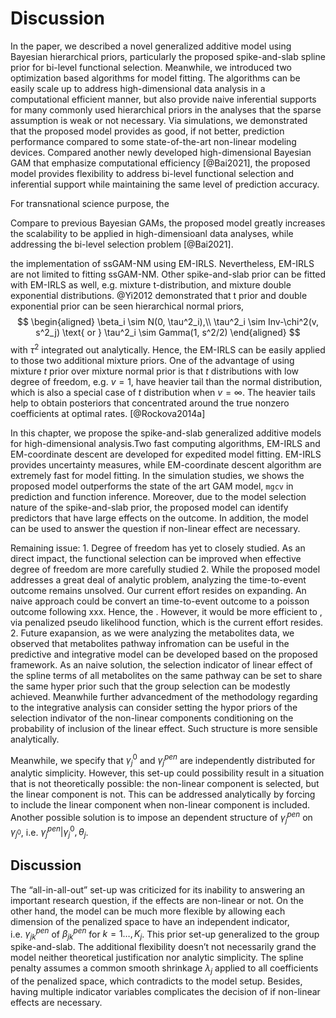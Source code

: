 # Discussion
In the paper, we described a novel generalized additive model using Bayesian hierarchical priors, particularly the proposed spike-and-slab spline prior for bi-level functional selection. Meanwhile, we introduced two optimization based algorithms for model fitting. The algorithms can be easily scale up to address high-dimensional data analysis in a computational efficient manner, but also provide naive inferential supports for many commonly used hierarchical priors in the analyses that the sparse assumption is weak or not necessary. Via simulations, we demonstrated that the proposed model provides as good, if not better, prediction performance compared to some state-of-the-art non-linear modeling devices. Compared another newly developed high-dimensional Bayesian GAM that emphasize computational efficiency [@Bai2021], the proposed model provides flexibility to address bi-level functional selection and inferential support while maintaining the same level of prediction accuracy.

For transnational science purpose, the 


Compare to previous Bayesian GAMs, the proposed model greatly increases the scalability to be applied in high-dimensioanl data analyses, while addressing the bi-level selection problem [@Bai2021].

the implementation of ssGAM-NM using EM-IRLS. Nevertheless, EM-IRLS are not limited to fitting ssGAM-NM. Other spike-and-slab prior can be fitted with EM-IRLS as well, e.g. mixture t-distribution, and mixture double exponential distributions. @Yi2012 demonstrated that t prior and double exponential prior can be seen hierarchical normal priors,
$$
\begin{aligned}
\beta_i \sim N(0, \tau^2_i),\\
\tau^2_i \sim Inv-\chi^2(v, s^2_j) \text{ or } \tau^2_i \sim Gamma(1, s^2/2)
\end{aligned}
$$
with $\tau^2$ integrated out analytically. Hence, the EM-IRLS can be easily applied to those two additional mixture priors. One of the advantage of using mixture $t$ prior over mixture normal prior is that $t$ distributions with low degree of freedom, e.g. $v=1$, have heavier tail than the normal distribution, which is also a special case of $t$ distribution when $v=\infty$. The heavier tails help to obtain posteriors that concentrated around the true nonzero coefficients at optimal rates. [@Rockova2014a]


In this chapter, we propose the spike-and-slab generalized additive models for high-dimensional analysis.Two fast computing algorithms, EM-IRLS and EM-coordinate descent are developed for expedited model fitting. EM-IRLS provides uncertainty measures, while EM-coordinate descent algorithm are extremely fast for model fitting. In the simulation studies, we shows the proposed model outperforms the state of the art GAM model, `mgcv` in prediction and function inference. Moreover, due to the model selection nature of the spike-and-slab prior, the proposed model can identify predictors that have large effects on the outcome. In addition, the model can be used to answer the question if non-linear effect are necessary.



Remaining issue:
1. Degree of freedom has yet to closely studied. As an direct impact, the functional selection can be improved when effective degree of freedom are more carefully studied
2. While the proposed model addresses a great deal of analytic problem, analyzing the time-to-event outcome remains unsolved. Our current effort resides on expanding. An naive approach could be convert an time-to-event outcome to a poisson outcome following xxx. Hence, the . However, it would be more efficient to , via penalized pseudo likelihood function, which is the current effort resides.
2. Future exapansion, as we were analyzing the metabolites data, we observed that metabolites pathway infromation can be useful in the predictive and integrative model can be developed based on the proposed framework. As an naive solution, the selection indicator of linear effect of the spline terms of all metabolites on the same pathway can be set to share the same hyper prior such that the group selection can be modestly achieved. Meanwhile further advancedment of the methodology regarding to the integrative analysis can consider setting the hypor priors of the selection indivator of the non-linear components conditioning on the probability of inclusion of the linear effect. Such structure is more sensible analytically.


Meanwhile, we specify that $\gamma_{j}^0$ and $\gamma_{j}^{pen}$ are independently distributed for analytic simplicity. However, this set-up could possibility result in a situation that is not theoretically possible: the non-linear component is selected, but the linear component is not. This can be addressed analytically by forcing to include the linear component when non-linear component is included. Another possible solution is to impose an dependent structure of $\gamma_{j}^{pen}$ on $\gamma_{j^{0}}$, i.e. $\gamma_j^{pen}|\gamma_{j}^{0}, \theta_j$.


## Discussion



  <!-- Such prior set-ups ignore the null space of the smooth function, and entirely removes the variable out of the function. The "all-in-all-out" assumption makes differentiate linear and non-linear effect harder. In contrasts, our prior set up provides a more flexible solution, as the penalty for smoothness is locally adapative for the bases and hence retain the the null space if necessary.  -->

The "all-in-all-out" set-up was criticized for its inability to answering an important research question, if the effects are non-linear or not. On the other hand, the model can be much more flexible by allowing each dimension of the penalized space to have an independent indicator, i.e. $\gamma^{pen}_{jk}$ of $\beta^{pen}_{jk}$ for $k = 1\dots, K_j$. This prior set-up generalized to the group spike-and-slab. The additional flexibility doesn't not necessarily grand the model neither theoretical justification nor analytic simplicity. The spline penalty assumes a common smooth shrinkage $\lambda_j$ applied to all coefficients of the penalized space, which contradicts to the model setup. Besides, having multiple indicator variables complicates the decision of if non-linear effects are necessary.



